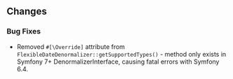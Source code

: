 ## Changes

### Bug Fixes

- Removed `#[\Override]` attribute from `FlexibleDateDenormalizer::getSupportedTypes()` - method only exists in Symfony 7+ DenormalizerInterface, causing fatal errors with Symfony 6.4.
